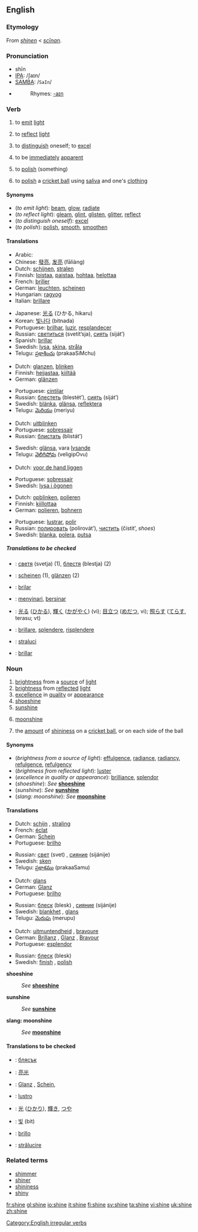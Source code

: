 ==English==

===Etymology===
From {{ME.}} ''[[shinen]]'' < {{OE.}} ''[[scinan|scīnan]]''.

===Pronunciation===
*shīn
*[[IPA]]: /ʃaɪn/
*[[SAMBA]]: /<tt>SaIn</tt>/
*{{audio|en-us-shine.ogg|Audio (US)}}
*:Rhymes: [[Rhymes:English:-aɪn|-aɪn]]

===Verb===
[[Category:English irregular verbs]]
{{en-verb2|'''to shine'''|'''[[shines]]'''|'''[[shined]] '''or''' [[shone]]'''|'''[[shined]] '''or''' [[shone]]'''|'''[[shining]]'''}}

#{{intransitive}} to [[emit]] [[light]]
#{{intransitive}} to [[reflect]] [[light]]
#{{intransitive}} to [[distinguish]] oneself; to [[excel]]
#{{intransitive}} to be [[immediately]] [[apparent]]
#{{transitive}} to [[polish]] (something)
#{{cricket}} to [[polish]] a [[cricket ball]] using [[saliva]] and one's [[clothing]]

====Synonyms====
*(''to emit light''): [[beam]], [[glow]], [[radiate]]
*(''to reflect light''): [[gleam]], [[glint]], [[glisten]], [[glitter]], [[reflect]]
*(''to distinguish oneself''): [[excel]]
*(''to polish''): [[polish]], [[smooth]], [[smoothen]]

====Translations====
{{top|to emit light}}
*Arabic: {{ARchar|[[لمع]]}} {{IPAchar|(lámaʕa)}}
*Chinese: [[發亮]], [[发亮]] (fāliàng)
*Dutch: [[schijnen]], [[stralen]]
*Finnish: [[loistaa]], [[paistaa]], [[hohtaa]], [[helottaa]]
*French: [[briller]]
*German: [[leuchten]], [[scheinen]]
*Hungarian: [[ragyog]]
*Italian: [[brillare]]
{{mid}}
*Japanese: [[光る]] (ひかる, hikaru)
*Korean: [[빛나다]] (bitnada)
*Portuguese: [[brilhar]], [[luzir]], [[resplandecer]]
*Russian: [[светиться]] (svetít’sja), [[сиять]] (siját’)
*Spanish: [[brillar]]
*Swedish: [[lysa]], [[skina]], [[stråla]]
*Telugu: [[ప్రకాశించు]] (prakaaSiMchu)
{{bottom}}

{{top|to reflect light}}
*Dutch: [[glanzen]], [[blinken]]
*Finnish: [[heijastaa]], [[kiiltää]]
*German: [[glänzen]]
{{mid}}
*Portuguese: [[cintilar]]
*Russian: [[блестеть]] (blestét’), [[сиять]] (siját’)
*Swedish: [[blänka]], [[glänsa]], [[reflektera]]
*Telugu: [[మెరియు]] (meriyu)
{{bottom}}

{{top|to distinguish oneself}}
*Dutch: [[uitblinken]]
*Portuguese: [[sobressair]]
*Russian: [[блистать]] (blistát’)
{{mid}}
*Swedish: [[glänsa]], vara [[lysande]]
*Telugu: [[వెలిగిపోవు]] (veligipOvu)
{{bottom}}

{{top|to be immediately apparent}}
*Dutch: [[voor de hand liggen]]
{{mid}}
*Portuguese: [[sobressair]]
*Swedish: [[lysa i ögonen]]
{{bottom}}

{{top|to polish}}
*Dutch: [[opblinken]], [[polieren]]
*Finnish: [[kiillottaa]]
*German: [[polieren]], [[bohnern]]
{{mid}}
*Portuguese: [[lustrar]], [[polir#Portuguese|polir]]
*Russian: [[полировать]] (polirovát’), [[чистить]] (čístit’, ''shoes'')
*Swedish: [[blanka]], [[polera]], [[putsa]]
{{bottom}}

{{top|cricket: to polish a cricket ball}}
{{mid}}
{{bottom}}

=====Translations to be checked=====
{{checktrans}}
{{top}}
*{{ttbc|Bulgarian}}: [[светя]] (svetja) (1), [[блестя]] (blestja) (2)
*{{ttbc|German}}: [[scheinen]] (1), [[glänzen]] (2)
*{{ttbc|Ido}}: [[brilar]]
*{{ttbc|Indonesian}}: [[sinar|menyinari]], [[sinar|bersinar]]
{{mid}}
*{{ttbc|Japanese}}: [[光る]] ([[ひかる]]), [[輝く]] ([[かがやく]]) (vi); [[目立つ]] ([[めだつ]], vi); [[照らす]] ([[てらす]], terasu; vt)
*{{ttbc|Italian}}: [[brillare]], [[splendere]], [[risplendere]]
*{{ttbc|Romanian}}: [[straluci]]
*{{ttbc|Spanish}}: [[brillar]]
{{bottom}}

===Noun===
{{en-noun|-}}

# [[brightness]] from a [[source]] of [[light]]
# [[brightness]] from [[reflected]] [[light]]
# [[excellence]] in [[quality]] or [[appearance]]
# [[shoeshine]]
# [[sunshine]]
# {{slang}} [[moonshine]]
# {{cricket}} the [[amount]] of [[shininess]] on a [[cricket ball]], or on each side of the ball

====Synonyms====
*(''brightness from a source of light''): [[effulgence]], [[radiance]], [[radiancy]], [[refulgence]], [[refulgency]]
*(''brightness from reflected light''): [[luster]]
*(''excellence in quality or appearance''): [[brilliance]], [[splendor]]
*(''shoeshine''): ''See'' '''[[shoeshine]]'''
*(''sunshine''): ''See'' '''[[sunshine]]'''
*(''slang: moonshine''): ''See'' '''[[moonshine]]'''

====Translations====
{{top|brightness from a source of light}}
*Dutch: [[schijn]] {{f}}, [[straling]] {{f}}
*French: [[éclat]] {{m}}
*German: [[Schein]] {{m}}
*Portuguese: [[brilho]] {{m}}
{{mid}}
*Russian: [[свет]] (svet) {{m}}, [[сияние]] (sijánije) {{n}}
*Swedish: [[sken]] {{n}}
*Telugu: [[ప్రకాశము]] (prakaaSamu)
{{bottom}}

{{top|brightness from reflected light}}
*Dutch: [[glans]] {{m}}
*German: [[Glanz]] {{m}}
*Portuguese: [[brilho]] {{m}}
{{mid}}
*Russian: [[блеск]] (blesk) {{m}}, [[сияние]] (sijánije) {{n}}
*Swedish: [[blankhet]] {{c}}, [[glans]] {{c}}
*Telugu: [[మెరుపు]] (merupu)
{{bottom}}

{{top|excellence in quality or appearance}}
*Dutch: [[uitmuntendheid]] {{f}}, [[bravoure]] {{f}}
*German: [[Brillanz]] {{f}}, [[Glanz]] {{m}}, [[Bravour]] {{f}}
*Portuguese: [[esplendor]] {{m}}
{{mid}}
*Russian: [[блеск]] (blesk) {{m}}
*Swedish: [[finish]] {{c}}, [[polish]] {{c}}
{{bottom}}

'''shoeshine'''
:''See'' '''[[shoeshine]]'''

'''sunshine'''
:''See'' '''[[sunshine]]'''

'''slang: moonshine'''
:''See'' '''[[moonshine]]'''

{{top|cricket: the amount of shininess on a cricket ball}}
{{mid}}
{{bottom}}

====Translations to be checked====
{{checktrans}}
*{{ttbc|Bulgarian}}: [[блясък]] {{m}}
*{{ttbc|Chinese}}: [[亮光]]
*{{ttbc|German}}: [[Glanz]] {{m}}, [[Schein]], {{m}}
*{{ttbc|Italian}}: [[lustro]] {{m}}
*{{ttbc|Japanese}}: [[光]] ([[ひかり]]), [[輝き]], [[つや]]
*{{ttbc|Korean}}: [[빛]] (bit)
*{{ttbc|Spanish}}: [[brillo]] {{m}}
*{{ttbc|Romanian}}: [[strălucire]] {{f}}

===Related terms===
*[[shimmer]]
*[[shiner]]
*[[shininess]]
*[[shiny]]

[[fr:shine]]
[[gl:shine]]
[[io:shine]]
[[it:shine]]
[[fi:shine]]
[[sv:shine]]
[[ta:shine]]
[[vi:shine]]
[[uk:shine]]
[[zh:shine]]